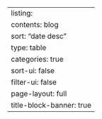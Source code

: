 ---
listing:
  contents: blog
  sort: "date desc"
  type: table
  categories: true
  sort-ui: false
  filter-ui: false
page-layout: full
title-block-banner: true
---